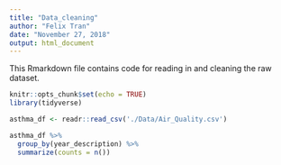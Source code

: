 ```yaml
---
title: "Data_cleaning"
author: "Felix Tran"
date: "November 27, 2018"
output: html_document
---
```


This Rmarkdown file contains code for reading in and cleaning the raw dataset.

```r
knitr::opts_chunk$set(echo = TRUE)
library(tidyverse)
```

```r
asthma_df <- readr::read_csv('./Data/Air_Quality.csv')
```

```r
asthma_df %>% 
  group_by(year_description) %>% 
  summarize(counts = n())
```

